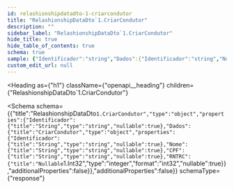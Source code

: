 ```yaml
---
id: relashionshipdatadto-1-criarcondutor
title: "RelashionshipDataDto`1.CriarCondutor"
description: ""
sidebar_label: "RelashionshipDataDto`1.CriarCondutor"
hide_title: true
hide_table_of_contents: true
schema: true
sample: {"Identificador":"string","Dados":{"Identificador":"string","Nome":"string","CPF":"string","RNTRC":0}}
custom_edit_url: null
---
```



<Heading
  as={"h1"}
  className={"openapi__heading"}
  children={"RelashionshipDataDto`1.CriarCondutor"}
>
</Heading>





<Schema
  schema={{"title":"RelashionshipDataDto`1.CriarCondutor","type":"object","properties":{"Identificador":{"title":"String","type":"string","nullable":true},"Dados":{"title":"CriarCondutor","type":"object","properties":{"Identificador":{"title":"String","type":"string","nullable":true},"Nome":{"title":"String","type":"string","nullable":true},"CPF":{"title":"String","type":"string","nullable":true},"RNTRC":{"title":"Nullable`1.Int32","type":"integer","format":"int32","nullable":true}},"additionalProperties":false}},"additionalProperties":false}}
  schemaType={"response"}
>
  
</Schema>
            